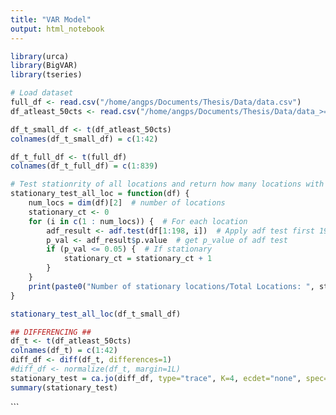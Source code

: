 ```yaml
---
title: "VAR Model"
output: html_notebook
---
```


```r
library(urca)
library(BigVAR)
library(tseries)
```

```r
# Load dataset
full_df <- read.csv("/home/angps/Documents/Thesis/Data/data.csv")
df_atleast_50cts <- read.csv("/home/angps/Documents/Thesis/Data/data_>=50cts.csv")
```

```r
df_t_small_df <- t(df_atleast_50cts)
colnames(df_t_small_df) = c(1:42)

df_t_full_df <- t(full_df)
colnames(df_t_full_df) = c(1:839)
```

```r
# Test stationrity of all locations and return how many locations with stationary time series
stationary_test_all_loc = function(df) {
    num_locs = dim(df)[2]  # number of locations
    stationary_ct <- 0
    for (i in c(1 : num_locs)) {  # For each location
        adf_result <- adf.test(df[1:198, i])  # Apply adf test first 198 values as training set has 198 values
        p_val <- adf_result$p.value  # get p_value of adf test
        if (p_val <= 0.05) {  # If stationary
            stationary_ct = stationary_ct + 1
        }
    }
    print(paste0("Number of stationary locations/Total Locations: ", stationary_ct, " / " , num_locs))
}
```

```r
stationary_test_all_loc(df_t_small_df)
```

```r
## DIFFERENCING ##
df_t <- t(df_atleast_50cts)
colnames(df_t) = c(1:42)
diff_df <- diff(df_t, differences=1)
#diff_df <- normalize(df_t, margin=1L)
stationary_test = ca.jo(diff_df, type="trace", K=4, ecdet="none", spec="longrun")
summary(stationary_test)
```
```